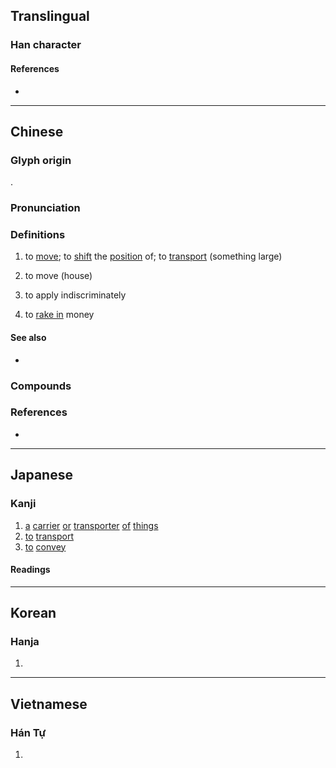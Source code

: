 {{character info}}
==Translingual==

===Han character===
{{Han char|rn=64|rad=手|as=10|sn=13|four=57047|canj=QHYE|ids=⿰扌般}}

====References====
* {{Han ref|kx=0448.030|dkj=12507|dj=0798.200|hdz=31933.020|uh=642C|ud=25644|bh=B768|bd=46952}}

----

==Chinese==
{{zh-forms}}

===Glyph origin===
{{Han etym}}
{{Han compound|手|alt1=扌|般|ls=psc|c1=s|t1=hand|c2=p}}.

===Pronunciation===
{{zh-pron
|m=bān
|m-s=ban1
|c=bun1
|h=pfs=pân
|j=ban1
|mb=buíng
|mn=poaⁿ/poan/xm,zz:pan
|mn_note=poaⁿ - vernacular; poan/pan - literary
|mn-t=buan1
|w=1poe
|mc=y
|oc=y
|ma=y
|cat=v
}}

===Definitions===
{{zh-hanzi}}

# to [[move]]; to [[shift]] the [[position]] of; to [[transport]] (something large)
#: {{zh-usex|搬 球門|to '''move''' the soccer goal}}
# to move (house)
#: {{zh-x|搬家|to move house}}
#: {{zh-x|搬屋|to move house|C}}
#: {{zh-x|搬走|to move away}}
# to apply indiscriminately
# {{lb|zh|slang}} to [[rake in]] money

====See also====
* {{sense|to move}} {{qualifier|Cantonese}} {{zh-l|喐|juk1|to move (something small)}}

===Compounds===
{{zh-der|搬厝:poaⁿ-chhù;Min Nan|大搬風|搬磚砸腳|搬兵|搬開|搬斤播兩|搬挑|搬假戲|搬是造非|搬動|生搬硬套|搬遷|搬請|搬運作用|搬斗|搬楦頭|搬脣撅嘴|搬嘴|掠是搬非|搬出|搬弄|搬脣遞舌|搬調|搬弄口舌|搬配|扯是搬非|搬口弄舌|搬運|搬走|搬口|搬風|搬唆|搬移|搬脣弄舌|搬九|搬弄是非|搬子|搬登|搬挪|搬演|搬鬥|搬唱|搬逗|搬家|腦袋搬家|搬字過紙|搬戲:poaⁿ-hì;Min Nan}}

===References===
* {{R:yue:Hanzi}}

{{zh-cat|Beginning}}

----

==Japanese==

===Kanji===
{{ja-kanji|grade=c|rs=手10}}

# [[a]] [[carrier]] [[or]] [[transporter]] [[of]] [[things]]
# [[to]] [[transport]]
# [[to]] [[convey]]

====Readings====
{{ja-readings
|goon=ばん
|kanon=はん
|kun=はこ-ぶ, うつす
}}

----

==Korean==

===Hanja===
{{ko-hanja|hangeul=반|eumhun=|mr=pan|y=pan}}

# {{rfdef|ko|sort=手10}}

----

==Vietnamese==

===Hán Tự===
{{vi-readings|rs=手10
|hanviet=ban, bàn
|nom=bưng
}}

# {{Nom form of|bưng|to [[carry]], to [[pick up]]}}